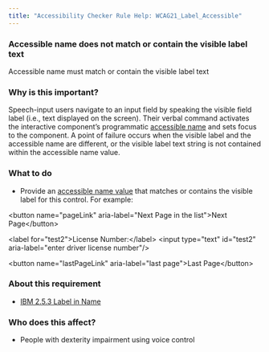 ```yaml
---
title: "Accessibility Checker Rule Help: WCAG21_Label_Accessible"
---
```


<div className="toolHelp">
<Row>
<Column colLg={16} colMd={8} colSm={4} className="toolHead">

### Accessible name does not match or contain the visible label text

<div id="locLevel"></div>

Accessible name must match or contain the visible label text

</Column>
</Row>
<Row>
<Column colLg={11} colMd={5} colSm={4} className="toolMain">

### Why is this important?

Speech-input users navigate to an input field by speaking the visible field label (i.e., text displayed on the screen). Their verbal command activates the interactive component’s programmatic [accessible name](https://www.w3.org/TR/accname-1.2/#dfn-accessible-name) and sets focus to the component. A point of failure occurs when the visible label and the accessible name are different, or the visible label text string is not contained within the accessible name value.

<div id="locSnippet"></div>

### What to do

* Provide an [accessible name value](https://www.w3.org/TR/wai-aria-1.2/#namecalculation) that matches or contains the visible label for this control. For example:

<CodeSnippet type="multi" light={true}>&lt;button name="pageLink" aria-label="Next Page in the list"&gt;Next Page&lt;/button&gt;
    
&lt;label for="test2"&gt;License Number:&lt;/label&gt;
&lt;input type="text" id="test2" aria-label="enter driver license number"/&gt;
    
&lt;button name="lastPageLink" aria-label="last page"&gt;Last Page&lt;/button&gt;</CodeSnippet>

</Column>
<Column colLg={5} colMd={3} colSm={4} className="toolLeft">

### About this requirement

* [IBM 2.5.3 Label in Name](https://www.ibm.com/able/requirements/requirements/#2_5_3)

### Who does this affect?

 * People with dexterity impairment using voice control

</Column>
</Row>
</div>

